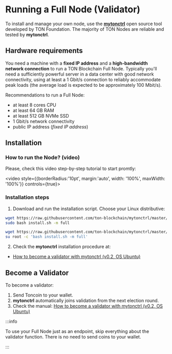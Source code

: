 
# Running a Full Node (Validator)

To install and manage your own node, use the **[mytonctrl](https://github.com/ton-blockchain/mytonctrl)** open source tool developed by TON Foundation. The majority of TON Nodes are reliable and tested by **mytonctrl**.

## Hardware requirements

You need a machine with a **fixed IP address** and a **high-bandwidth network connection** to run a TON Blockchain Full Node. Typically you'll need a sufficiently powerful server in a data center with good network connectivity, using at least a 1 Gbit/s connection to reliably accommodate peak loads (the average load is expected to be approximately 100 Mbit/s).

Recommendations to run a Full Node:

- at least 8 cores CPU
- at least 64 GB RAM
- at least 512 GB NVMe SSD
- 1 Gbit/s network connectivity
- public IP address (_fixed IP address_)


## Installation

### How to run the Node? (video)

[//]: # (<ReactPlayer controls={true} style={{borderRadius:'10pt', margin:'15pt auto', maxWidth: '100%'}} url='/docs/files/setup_validator.mp4' />)

Please, check this video step-by-step tutorial to start promtly:

<video style={{borderRadius:'10pt', margin:'auto', width: '100%', maxWidth: '100%'}} controls={true}>
    <source src="/files/setup_validator.mp4" type="video/mp4" />
</video>

### Installation steps

1. Download and run the installation script. Choose your Linux distributive:


<Tabs groupId="operating-systems">
  <TabItem value="ubuntu" label="Ubuntu">

```bash
wget https://raw.githubusercontent.com/ton-blockchain/mytonctrl/master/scripts/install.sh
sudo bash install.sh -m full
```

  </TabItem>
  <TabItem value={'debian'} label={'Debian'}>

```bash
wget https://raw.githubusercontent.com/ton-blockchain/mytonctrl/master/scripts/install.sh
su root -c 'bash install.sh -m full'
```

  </TabItem>
</Tabs>

2. Check the **mytonctrl** installation procedure at:

* [How to become a validator with mytonctrl (v0.2, OS Ubuntu)](https://github.com/ton-blockchain/mytonctrl/blob/master/docs/en/manual-ubuntu.md)


## Become a Validator

To become a validator:

1. Send Toncoin to your wallet.
2. **mytonctrl** automatically joins validation from the next election round.
3. Check the manual: [How to become a validator with mytonctrl (v0.2, OS Ubuntu)](https://github.com/ton-blockchain/mytonctrl/blob/master/docs/en/manual-ubuntu.md)

:::info

To use your Full Node just as an endpoint, skip everything about the validator function. There is no need to send coins to your wallet.

:::
